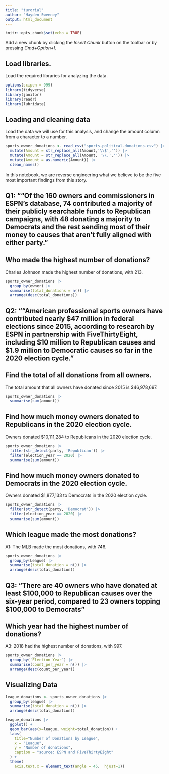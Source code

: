 ```yaml
---
title: "turorial"
author: "Hayden Sweeney"
output: html_document
---
```



```r
knitr::opts_chunk$set(echo = TRUE)
```

Add a new chunk by clicking the *Insert Chunk* button on the toolbar or by pressing *Cmd+Option+I*.

## Load libraries.

Load the required libraries for analyzing the data.

```r
options(scipen = 999)
library(tidyverse)
library(janitor)
library(readr)
library(lubridate)
```

## Loading and cleaning data

Load the data we will use for this analysis, and change the amount column from a character to a number.

```r
sports_owner_donations <- read_csv("sports-political-donations.csv") |>
  mutate(Amount = str_replace_all(Amount,'\\$','')) |>
  mutate(Amount = str_replace_all(Amount, '\\,','')) |>
  mutate(Amount = as.numeric(Amount)) |>
  clean_names()
```

In this notebook, we are reverse engineering what we believe to be the five most important findings from this story.

## Q1: ""Of the 160 owners and commissioners in ESPN’s database, 74 contributed a majority of their publicly searchable funds to Republican campaigns, with 48 donating a majority to Democrats and the rest sending most of their money to causes that aren’t fully aligned with either party."

## Who made the highest number of donations?

Charles Johnson made the highest number of donations, with 213.

```r
sports_owner_donations |>
  group_by(owner) |>
  summarise(total_donations = n()) |>
  arrange(desc(total_donations))
```


## Q2: "“American professional sports owners have contributed nearly $47 million in federal elections since 2015, according to research by ESPN in partnership with FiveThirtyEight, including $10 million to Republican causes and $1.9 million to Democratic causes so far in the 2020 election cycle.” 

## Find the total of all donations from all owners. 

The total amount that all owners have donated since 2015 is $46,978,697. 

```r
sports_owner_donations |>
  summarise(sum(amount))
```

## Find how much money owners donated to Republicans in the 2020 election cycle.

Owners donated $10,111,284 to Republicans in the 2020 election cycle.

```r
sports_owner_donations |>
  filter(str_detect(party, 'Republican')) |>
  filter(election_year == 2020) |>
  summarise(sum(amount))
```
## Find how much money owners donated to Democrats in the 2020 election cycle.

Owners donated $1,877,133 to Democrats in the 2020 election cycle.

```r
sports_owner_donations |>
  filter(str_detect(party, 'Democrat')) |>
  filter(election_year == 2020) |>
  summarise(sum(amount))
```


## Which league made the most donations?
A1: The MLB made the most donations, with 746.

```r
sports_owner_donations |>
  group_by(League) |>
  summarise(total_donation = n()) |>
  arrange(desc(total_donation))
```

## Q3: "There are 40 owners who have donated at least $100,000 to Republican causes over the six-year period, compared to 23 owners topping $100,000 to Democrats"

## Which year had the highest number of donations?
A3: 2018 had the highest number of donations, with 997.

```r
sports_owner_donations |>
  group_by(`Election Year`) |>
  summarise(count_per_year = n()) |>
  arrange(desc(count_per_year))
```

## Visualizing Data

```r
league_donations <- sports_owner_donations |>
  group_by(league) |>
  summarise(total_donation = n()) |>
  arrange(desc(total_donation))
```

```r
league_donations |>
  ggplot() +
  geom_bar(aes(x=league, weight=total_donation)) +
  labs(
    title="Number of Donations by League",
    x = "League",
    y = "Number of donations",
    caption = "source: ESPN and FiveThirtyEight"
  ) +
  theme(
    axis.text.x = element_text(angle = 45,  hjust=1))
```

